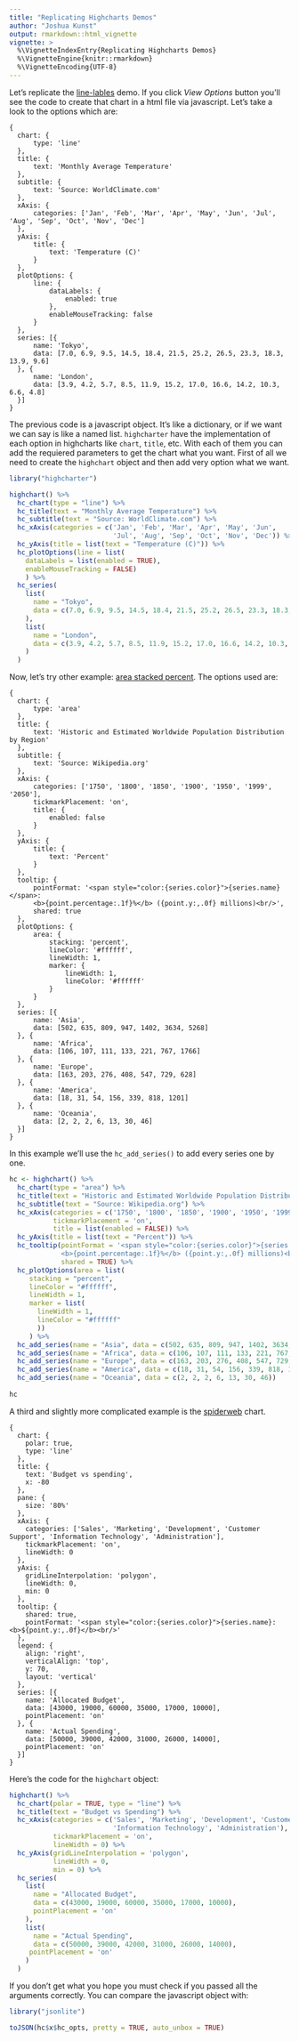 ---
title: "Replicating Highcharts Demos"
author: "Joshua Kunst"
output: rmarkdown::html_vignette
vignette: >
  %\VignetteIndexEntry{Replicating Highcharts Demos}
  %\VignetteEngine{knitr::rmarkdown}
  %\VignetteEncoding{UTF-8}
---

Let's replicate the [line-lables](http://www.highcharts.com/demo/line-labels) demo. If you click
*View Options* button you'll see the code to create that chart in a html file via javascript. Let's
take a look to the options which are:

```
{
  chart: {
      type: 'line'
  },
  title: {
      text: 'Monthly Average Temperature'
  },
  subtitle: {
      text: 'Source: WorldClimate.com'
  },
  xAxis: {
      categories: ['Jan', 'Feb', 'Mar', 'Apr', 'May', 'Jun', 'Jul', 'Aug', 'Sep', 'Oct', 'Nov', 'Dec']
  },
  yAxis: {
      title: {
          text: 'Temperature (C)'
      }
  },
  plotOptions: {
      line: {
          dataLabels: {
              enabled: true
          },
          enableMouseTracking: false
      }
  },
  series: [{
      name: 'Tokyo',
      data: [7.0, 6.9, 9.5, 14.5, 18.4, 21.5, 25.2, 26.5, 23.3, 18.3, 13.9, 9.6]
  }, {
      name: 'London',
      data: [3.9, 4.2, 5.7, 8.5, 11.9, 15.2, 17.0, 16.6, 14.2, 10.3, 6.6, 4.8]
  }]
}
```

The previous code is a javascript object. It's like a dictionary, or if we want we can say is like a named
list. `highcharter` have the implementation of each option in highcharts like `chart`, `title`, etc. With 
each of them you can add the requiered parameters to get the chart what you want. First of all we need
to create the `highchart` object and then add very option what we want.

```{r}
library("highcharter")

highchart() %>% 
  hc_chart(type = "line") %>% 
  hc_title(text = "Monthly Average Temperature") %>% 
  hc_subtitle(text = "Source: WorldClimate.com") %>% 
  hc_xAxis(categories = c('Jan', 'Feb', 'Mar', 'Apr', 'May', 'Jun',
                          'Jul', 'Aug', 'Sep', 'Oct', 'Nov', 'Dec')) %>% 
  hc_yAxis(title = list(text = "Temperature (C)")) %>% 
  hc_plotOptions(line = list(
    dataLabels = list(enabled = TRUE),
    enableMouseTracking = FALSE)
    ) %>% 
  hc_series(
    list(
      name = "Tokyo",
      data = c(7.0, 6.9, 9.5, 14.5, 18.4, 21.5, 25.2, 26.5, 23.3, 18.3, 13.9, 9.6)
    ),
    list(
      name = "London",
      data = c(3.9, 4.2, 5.7, 8.5, 11.9, 15.2, 17.0, 16.6, 14.2, 10.3, 6.6, 4.8)
    )
  )
```

Now, let's try other example: [area stacked percent](http://www.highcharts.com/demo/area-stacked-percent). The
options used are:

```
{
  chart: {
      type: 'area'
  },
  title: {
      text: 'Historic and Estimated Worldwide Population Distribution by Region'
  },
  subtitle: {
      text: 'Source: Wikipedia.org'
  },
  xAxis: {
      categories: ['1750', '1800', '1850', '1900', '1950', '1999', '2050'],
      tickmarkPlacement: 'on',
      title: {
          enabled: false
      }
  },
  yAxis: {
      title: {
          text: 'Percent'
      }
  },
  tooltip: {
      pointFormat: '<span style="color:{series.color}">{series.name}</span>:
      <b>{point.percentage:.1f}%</b> ({point.y:,.0f} millions)<br/>',
      shared: true
  },
  plotOptions: {
      area: {
          stacking: 'percent',
          lineColor: '#ffffff',
          lineWidth: 1,
          marker: {
              lineWidth: 1,
              lineColor: '#ffffff'
          }
      }
  },
  series: [{
      name: 'Asia',
      data: [502, 635, 809, 947, 1402, 3634, 5268]
  }, {
      name: 'Africa',
      data: [106, 107, 111, 133, 221, 767, 1766]
  }, {
      name: 'Europe',
      data: [163, 203, 276, 408, 547, 729, 628]
  }, {
      name: 'America',
      data: [18, 31, 54, 156, 339, 818, 1201]
  }, {
      name: 'Oceania',
      data: [2, 2, 2, 6, 13, 30, 46]
  }]
}
```

In this example we'll use the `hc_add_series()` to add every series one by one.

```{r}
hc <- highchart() %>% 
  hc_chart(type = "area") %>% 
  hc_title(text = "Historic and Estimated Worldwide Population Distribution by Region") %>% 
  hc_subtitle(text = "Source: Wikipedia.org") %>% 
  hc_xAxis(categories = c('1750', '1800', '1850', '1900', '1950', '1999', '2050'),
           tickmarkPlacement = 'on',
           title = list(enabled = FALSE)) %>% 
  hc_yAxis(title = list(text = "Percent")) %>% 
  hc_tooltip(pointFormat = '<span style="color:{series.color}">{series.name}</span>:
             <b>{point.percentage:.1f}%</b> ({point.y:,.0f} millions)<br/>',
             shared = TRUE) %>% 
  hc_plotOptions(area = list(
     stacking = "percent",
     lineColor = "#ffffff",
     lineWidth = 1,
     marker = list(
       lineWidth = 1,
       lineColor = "#ffffff"
       ))
     ) %>% 
  hc_add_series(name = "Asia", data = c(502, 635, 809, 947, 1402, 3634, 5268)) %>% 
  hc_add_series(name = "Africa", data = c(106, 107, 111, 133, 221, 767, 1766)) %>%
  hc_add_series(name = "Europe", data = c(163, 203, 276, 408, 547, 729, 628)) %>% 
  hc_add_series(name = "America", data = c(18, 31, 54, 156, 339, 818, 1201)) %>% 
  hc_add_series(name = "Oceania", data = c(2, 2, 2, 6, 13, 30, 46)) 
       
hc

```

A third and slightly more complicated example is the [spiderweb](http://www.highcharts.com/demo/polar-spider) chart. 

```
{
  chart: {
    polar: true,
    type: 'line'
  },
  title: {
    text: 'Budget vs spending',
    x: -80
  },
  pane: {
    size: '80%'
  },
  xAxis: {
    categories: ['Sales', 'Marketing', 'Development', 'Customer Support', 'Information Technology', 'Administration'],
    tickmarkPlacement: 'on',
    lineWidth: 0
  },
  yAxis: {
    gridLineInterpolation: 'polygon',
    lineWidth: 0,
    min: 0
  },
  tooltip: {
    shared: true,
    pointFormat: '<span style="color:{series.color}">{series.name}: <b>${point.y:,.0f}</b><br/>'
  },
  legend: {
    align: 'right',
    verticalAlign: 'top',
    y: 70,
    layout: 'vertical'
  },
  series: [{
    name: 'Allocated Budget',
    data: [43000, 19000, 60000, 35000, 17000, 10000],
    pointPlacement: 'on'
  }, {
    name: 'Actual Spending',
    data: [50000, 39000, 42000, 31000, 26000, 14000],
    pointPlacement: 'on'
  }]
}
```

Here's the code for the `highchart` object:

```{r}
highchart() %>% 
  hc_chart(polar = TRUE, type = "line") %>% 
  hc_title(text = "Budget vs Spending") %>% 
  hc_xAxis(categories = c('Sales', 'Marketing', 'Development', 'Customer Support', 
                          'Information Technology', 'Administration'),
           tickmarkPlacement = 'on',
           lineWidth = 0) %>% 
  hc_yAxis(gridLineInterpolation = 'polygon',
           lineWidth = 0,
           min = 0) %>% 
  hc_series(
    list(
      name = "Allocated Budget",
      data = c(43000, 19000, 60000, 35000, 17000, 10000),
      pointPlacement = 'on'
    ),
    list(
      name = "Actual Spending",
      data = c(50000, 39000, 42000, 31000, 26000, 14000),
     pointPlacement = 'on'
    )
  )
```


If you don't get what you hope you must check if you passed all the arguments correctly.
You can compare the javascript object with:

```{r}
library("jsonlite")

toJSON(hc$x$hc_opts, pretty = TRUE, auto_unbox = TRUE)
```

